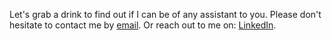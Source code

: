 Let's grab a drink to find out if I can be of any assistant to you. Please don't hesitate to contact me by [email](mailto:selchuck.karakus@gmail.com). Or reach out to me on: [LinkedIn](https://www.linkedin.com/in/selchuk-karakus).
